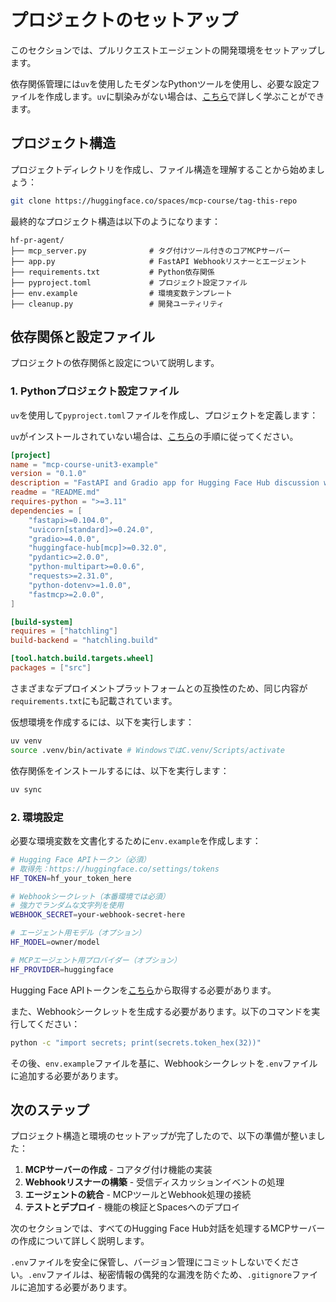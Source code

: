 # プロジェクトのセットアップ

このセクションでは、プルリクエストエージェントの開発環境をセットアップします。

<Tip>

依存関係管理には`uv`を使用したモダンなPythonツールを使用し、必要な設定ファイルを作成します。`uv`に馴染みがない場合は、[こちら](https://docs.astral.sh/uv/)で詳しく学ぶことができます。

</Tip>


## プロジェクト構造

プロジェクトディレクトリを作成し、ファイル構造を理解することから始めましょう：

```bash
git clone https://huggingface.co/spaces/mcp-course/tag-this-repo
```

最終的なプロジェクト構造は以下のようになります：

```
hf-pr-agent/
├── mcp_server.py              # タグ付けツール付きのコアMCPサーバー
├── app.py                     # FastAPI Webhookリスナーとエージェント
├── requirements.txt           # Python依存関係
├── pyproject.toml             # プロジェクト設定ファイル
├── env.example                # 環境変数テンプレート
├── cleanup.py                 # 開発ユーティリティ
```

## 依存関係と設定ファイル

プロジェクトの依存関係と設定について説明します。

### 1. Pythonプロジェクト設定ファイル

`uv`を使用して`pyproject.toml`ファイルを作成し、プロジェクトを定義します：

<Tip>

`uv`がインストールされていない場合は、[こちら](https://docs.astral.sh/uv/getting-started/installation/)の手順に従ってください。

</Tip>

```toml
[project]
name = "mcp-course-unit3-example"
version = "0.1.0"
description = "FastAPI and Gradio app for Hugging Face Hub discussion webhooks"
readme = "README.md"
requires-python = ">=3.11"
dependencies = [
    "fastapi>=0.104.0",
    "uvicorn[standard]>=0.24.0",
    "gradio>=4.0.0",
    "huggingface-hub[mcp]>=0.32.0",
    "pydantic>=2.0.0",
    "python-multipart>=0.0.6",
    "requests>=2.31.0",
    "python-dotenv>=1.0.0",
    "fastmcp>=2.0.0",
]

[build-system]
requires = ["hatchling"]
build-backend = "hatchling.build"

[tool.hatch.build.targets.wheel]
packages = ["src"]
```

さまざまなデプロイメントプラットフォームとの互換性のため、同じ内容が`requirements.txt`にも記載されています。

仮想環境を作成するには、以下を実行します：

```bash
uv venv
source .venv/bin/activate # WindowsではC.venv/Scripts/activate
```

依存関係をインストールするには、以下を実行します：

```bash
uv sync
```

### 2. 環境設定

必要な環境変数を文書化するために`env.example`を作成します：

```bash
# Hugging Face APIトークン（必須）
# 取得先：https://huggingface.co/settings/tokens
HF_TOKEN=hf_your_token_here

# Webhookシークレット（本番環境では必須）
# 強力でランダムな文字列を使用
WEBHOOK_SECRET=your-webhook-secret-here

# エージェント用モデル（オプション）
HF_MODEL=owner/model

# MCPエージェント用プロバイダー（オプション）
HF_PROVIDER=huggingface
```

Hugging Face APIトークンを[こちら](https://huggingface.co/settings/tokens)から取得する必要があります。

また、Webhookシークレットを生成する必要があります。以下のコマンドを実行してください：

```bash
python -c "import secrets; print(secrets.token_hex(32))"
```

その後、`env.example`ファイルを基に、Webhookシークレットを`.env`ファイルに追加する必要があります。

## 次のステップ

プロジェクト構造と環境のセットアップが完了したので、以下の準備が整いました：

1. **MCPサーバーの作成** - コアタグ付け機能の実装
2. **Webhookリスナーの構築** - 受信ディスカッションイベントの処理
3. **エージェントの統合** - MCPツールとWebhook処理の接続
4. **テストとデプロイ** - 機能の検証とSpacesへのデプロイ

次のセクションでは、すべてのHugging Face Hub対話を処理するMCPサーバーの作成について詳しく説明します。

<Tip>

`.env`ファイルを安全に保管し、バージョン管理にコミットしないでください。`.env`ファイルは、秘密情報の偶発的な漏洩を防ぐため、`.gitignore`ファイルに追加する必要があります。

</Tip> 